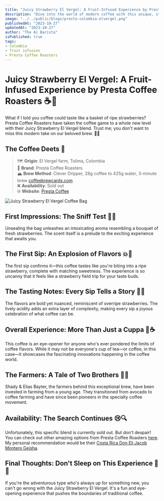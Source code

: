 ```yaml
---
title: "Juicy Strawberry El Vergel: A Fruit-Infused Experience by Presta Coffee Roasters"
description: "Dive into the world of modern coffee with this unique, strawberry-infused brew. 🍓☕"
image: "../../public/blogs/presta-colombia-elvergel.png"
publishedAt: "2023-10-27"
updatedAt: "2023-10-27"
author: "The Ai Barista"
isPublished: true
tags:
- Colombia
- fruit infusion
- Presta Coffee Roasters
---
```


# Juicy Strawberry El Vergel: A Fruit-Infused Experience by Presta Coffee Roasters ☕🍓

What if I told you coffee could taste like a basket of ripe strawberries? Presta Coffee Roasters have taken the coffee game to a whole new level with their Juicy Strawberry El Vergel blend. Trust me; you don't want to miss this modern take on our beloved brew. 🍓🎉

## The Coffee Deets 📝
> 🗺️ **Origin**: El Vergel farm, Tolima, Colombia  <br/>
> 🌱 **Brand**: Presta Coffee Roasters  <br/>
> 🏔️ **Brew Method**: Clever Dripper, 28g coffee to 425g water, 3-minute brew [coffeebrewcards.com](https://coffeebrewcards.com) <br/>
> ❌ **Availability**: Sold out  <br/>
> 🌐 **Website**: [Presta Coffee](https://www.prestacoffee.com/shop/)

<Image
  src="/blogs/presta-colombia-elvergel-1.png"
  alt="Juicy Strawberry El Vergel Coffee Bag"
  width={500}
  height={300}
  layout="responsive"
/>

## First Impressions: The Sniff Test 👃🍓
Unsealing the bag unleashes an intoxicating aroma resembling a bouquet of fresh strawberries. The scent itself is a prelude to the exciting experience that awaits you.

## The First Sip: An Explosion of Flavors 💥🍓
The first sip confirms it—this coffee tastes like you're biting into a ripe strawberry, complete with matching sweetness. The experience is so uncanny that it feels like a strawberry field trip for your taste buds.

## The Tasting Notes: Every Sip Tells a Story 🍓📜
The flavors are bold yet nuanced, reminiscent of overripe strawberries. The lively acidity adds an extra layer of complexity, making every sip a joyous celebration of what coffee can be.

## Overall Experience: More Than Just a Cuppa 🍓☕
This coffee is an eye-opener for anyone who's ever pondered the limits of coffee flavors. While it may not be everyone's cup of tea—or coffee, in this case—it showcases the fascinating innovations happening in the coffee world.

## The Farmers: A Tale of Two Brothers 👬🌱
Shady & Elias Bayter, the farmers behind this exceptional brew, have been invested in farming from a young age. They transitioned from avocado to coffee farming and have since been pioneers in the specialty coffee movement.

## Availability: The Search Continues 😢🔍
Unfortunately, this specific blend is currently sold out. But don't despair! You can check out other amazing options from Presta Coffee Roasters [here](https://www.prestacoffee.com/shop/). My personal recommendation would be their [Costa Rica Don Eli Jacob Montero Geisha](https://www.prestacoffee.com/product/costa-rica-don-eli-jacob-montero-geisha-enano-6oz/).

## Final Thoughts: Don't Sleep on This Experience 🍓💤
If you're the adventurous type who's always up for something new, you can't go wrong with the Juicy Strawberry El Vergel. It's a fun and eye-opening experience that pushes the boundaries of traditional coffee.

